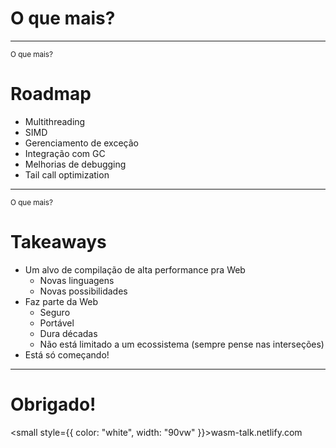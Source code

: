 

# O que mais?

---

<small>O que mais?</small>

# Roadmap

- Multithreading
- SIMD
- Gerenciamento de exceção
- Integração com GC
- Melhorias de debugging
- Tail call optimization

---

<small>O que mais?</small>

# Takeaways

- Um alvo de compilação de alta performance pra Web
  - Novas linguagens
  - Novas possibilidades
- Faz parte da Web
  - Seguro
  - Portável
  - Dura décadas
  - Não está limitado a um ecossistema (sempre pense nas interseções)
- Está só começando!

---


# Obrigado!

<small style={{ color: "white", width: "90vw" }}>wasm-talk.netlify.com</small>
